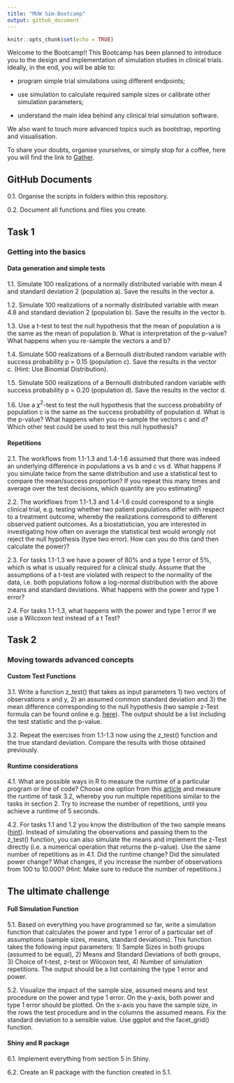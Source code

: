 ---
title: "MUW Sim-Bootcamp"
output: github_document
---

```{r setup, include=FALSE}
knitr::opts_chunk$set(echo = TRUE)
```

Welcome to the Bootcamp!! 
This Bootcamp has been planned to introduce you to the design and implementation of simulation studies in clinical trials. 
Ideally, in the end, you will be able to:

  - program simple trial simulations using different endpoints;
  
  - use simulation to calculate required sample sizes or calibrate other simulation parameters;
  
  - understand the main idea behind any clinical trial simulation software.

We also want to touch more advanced topics such as bootstrap, reporting and visualisation.


To share your doubts, organise yourselves, or simply stop for a coffee, here you will find the link to [Gather](https://gather.town/i/BptBj3h4).


## GitHub Documents

  0.1. Organise the scripts in folders within this repository. 
  
  0.2. Document all functions and files you create.

## Task 1

### Getting into the basics

####		Data generation and simple tests


  1.1.	Simulate 100 realizations of a normally distributed variable with mean 4 and standard deviation 2 (population a). Save the results in the vector a.
  
  1.2.	Simulate 100 realizations of a normally distributed variable with mean 4.8 and standard deviation 2 (population b). Save the results in the vector b.
  
  1.3.	Use a t-test to test the null hypothesis that the mean of population a is the same as the mean of population b. What is interpretation of the p-value? What happens when you re-sample the vectors a and b?
  
  1.4.	Simulate 500 realizations of a Bernoulli distributed random variable with success probability p = 0.15 (population c). Save the results in the vector c. (Hint: Use Binomial Distribution).
  
  1.5.	Simulate 500 realizations of a Bernoulli distributed random variable with success probability p = 0.20 (population d). Save the results in the vector d.
  
  1.6.	Use a $\chi^2$-test to test the null hypothesis that the success probability of population c is the same as the success probability of population d. What is the p-value? What happens when you re-sample the vectors c and d? Which other test could be used to test this null hypothesis?



####		Repetitions

  2.1.	The workflows from 1.1-1.3 and 1.4-1.6 assumed that there was indeed an underlying difference in populations a vs b and c vs d. What happens if you simulate twice from the same distribution and use a statistical test to compare the mean/success proportion? If you repeat this many times and average over the test decisions, which quantity are you estimating?
  
  2.2.	The workflows from 1.1-1.3 and 1.4-1.6 could correspond to a single clinical trial, e.g. testing whether two patient populations differ with respect to a treatment outcome, whereby the realizations correspond to different observed patient outcomes. As a biostatistician, you are interested in investigating how often on average the statistical test would wrongly not reject the null hypothesis (type two error). How can you do this (and then calculate the power)?
  
  2.3.	For tasks 1.1-1.3 we have a power of 80% and a type 1 error of 5%, which is what is usually required for a clinical study. Assume that the assumptions of a t-test are violated with respect to the normality of the data, i.e. both populations follow a log-normal distribution with the above means and standard deviations. What happens with the power and type 1 error?
  
  2.4.	For tasks 1.1-1.3, what happens with the power and type 1 error if we use a Wilcoxon test instead of a t Test?

## Task 2

### Moving towards advanced concepts

####		Custom Test Functions

  3.1.	Write a function z_test() that takes as input parameters 1) two vectors of observations x and y, 2) an assumed common standard deviation and 3) the mean difference corresponding to the null hypothesis (two sample z-Test formula can be found online e.g. [here](https://www.cliffsnotes.com/study-guides/statistics/univariate-inferential-tests/two-sample-z-test-for-comparing-two-means)). The output should be a list including the test statistic and the p-value. 
  
  3.2.	Repeat the exercises from 1.1-1.3 now using the z_test() function and the true standard deviation. Compare the results with those obtained previously.

####		Runtime considerations

  4.1.	What are possible ways in R to measure the runtime of a particular program or line of code? Choose one option from this [article](https://www.r-bloggers.com/2017/05/5-ways-to-measure-running-time-of-r-code/) and measure the runtime of task 3.2, whereby you run multiple repetitions similar to the tasks in section 2. Try to increase the number of repetitions, until you achieve a runtime of 5 seconds.
  
  4.2.	For tasks 1.1 and 1.2 you know the distribution of the two sample means ([hint](https://en.wikipedia.org/wiki/Sampling_distribution)). Instead of simulating the observations and passing them to the z_test() function, you can also simulate the means and implement the z-Test directly (i.e. a numerical operation that returns the p-value). Use the same number of repetitions as in 4.1. Did the runtime change? Did the simulated power change? What changes, if you increase the number of observations from 100 to 10.000? (Hint: Make sure to reduce the number of repetitions.)

## The ultimate challenge

#### Full Simulation Function

  5.1.	Based on everything you have programmed so far, write a simulation function that calculates the power and type 1 error of a particular set of assumptions (sample sizes, means, standard deviations). This function takes the following input parameters: 1) Sample Sizes in both groups (assumed to be equal), 2) Means and Standard Deviations of both groups, 3) Choice of t-test, z-test or Wilcoxon test, 4) Number of simulation repetitions. The output should be a list containing the type 1 error and power.
  
  5.2.	 Visualize the impact of the sample size, assumed means and test procedure on the power and type 1 error. On the y-axis, both power and type 1 error should be plotted. On the x-axis you have the sample size, in the rows the test procedure and in the columns the assumed means. Fix the standard deviation to a sensible value. Use ggplot and the facet_grid() function.

#### Shiny and R package

6.1.	Implement everything from section 5 in Shiny.
  
6.2.	Create an R package with the function created in 5.1.
